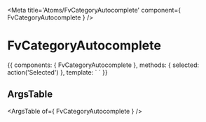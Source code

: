 
<Meta title='Atoms/FvCategoryAutocomplete' component={ FvCategoryAutocomplete } />

# FvCategoryAutocomplete

<Canvas>
<Story name='Common' height='150px'>{{
  components: { FvCategoryAutocomplete },
  methods: {
    selected: action('Selected')
  },
  template: `<FvCategoryAutocomplete
    @category:selected="selected"
  >
  </FvCategoryAutocomplete>`
}}</Story>
<Canvas>

## ArgsTable

<ArgsTable of={ FvCategoryAutocomplete } />
